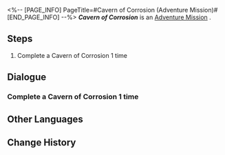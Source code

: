 <%-- [PAGE_INFO]
PageTitle=#Cavern of Corrosion (Adventure Mission)#
[END_PAGE_INFO] --%>
{{Stub|Dialogue.}}
{{Mission Infobox
|id            = 4010126
|title         = Cavern of Corrosion
|image         = <!--Mission Cavern of Corrosion (Adventure Mission).png-->
|type          = Adventure
|event_name    = 
|chapter       = 
|requirements  = [[Adventure Mission]] ''[[Cavern of Corrosion (Adventure Mission)|Cavern of Corrosion]]'' completed
|summary       = <!--official mission summary from Fate's Atlas-->
|characters    = Trailblazer
|startLocation = [[<!--starting world-->]] - [[<!--starting area-->]]
|world         = <!--starting world-->
|area          = <!--starting area-->
|prev          = 
|next          = 
|rewards       = Sparse Aether*3; Credit*2,000
}}
'''''Cavern of Corrosion''''' is an [[Adventure Mission]]<!--in [world]-->.

==Steps==
# Complete a Cavern of Corrosion 1 time

<!--
==Gameplay Notes==

--><!--
==Trial Character==

-->
==Dialogue==
{{Stub Dialogue}}
===Complete a Cavern of Corrosion 1 time===
{{Mission Description|type=adventure|location=<!--to be added-->|Complete a Cavern of Corrosion and claim the Relics}}
{{Dialogue Start}}
:{{tx}}
{{Dialogue End}}

==Other Languages==
{{Other Languages
|en   = Cavern of Corrosion
|zhs  = 「侵蚀隧洞」
|zht  = 「侵蝕隧洞」
|ja   = 「侵蝕トンネル」
|ko   = 「침식된 터널」
|es   = Caverna de la corrosión
|fr   = Caverne de la corrosion
|ru   = Пещера коррозии
|th   = "Cavern of Corrosion"
|vi   = "Hang Động Xâm Thực"
|de   = Höhle der Korrosion
|id   = "Cavern of Corrosion"
|pt   = Caverna da Corrosão
}}

==Change History==
{{Change History|1.0}}
